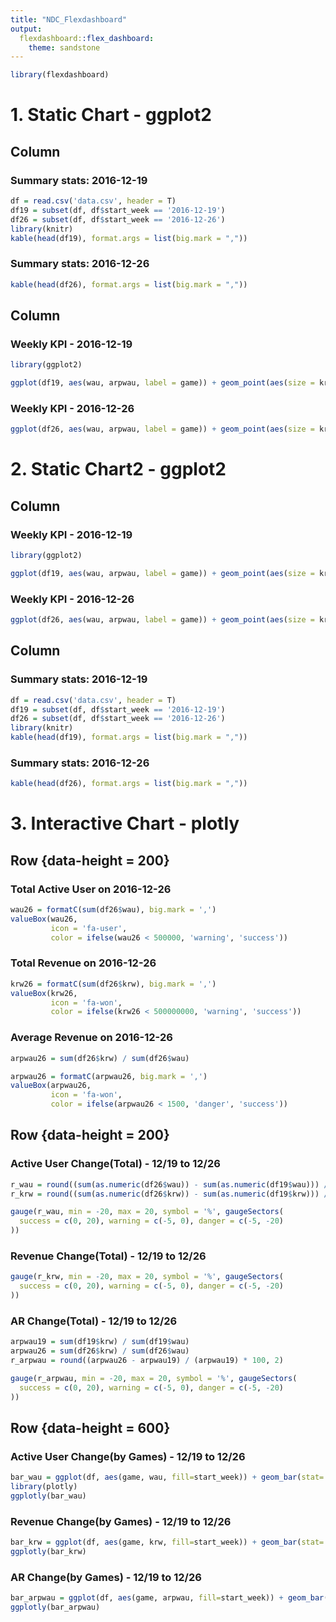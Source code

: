 ```yaml
---
title: "NDC_Flexdashboard"
output: 
  flexdashboard::flex_dashboard:
    theme: sandstone
---
```


```r
library(flexdashboard)
```

1. Static Chart - ggplot2
====================================

Column {data-width=500}
-----------------------------------------------------------------------

### Summary stats: 2016-12-19

```r
df = read.csv('data.csv', header = T)
df19 = subset(df, df$start_week == '2016-12-19')
df26 = subset(df, df$start_week == '2016-12-26')
library(knitr)
kable(head(df19), format.args = list(big.mark = ","))
```

### Summary stats: 2016-12-26

```r
kable(head(df26), format.args = list(big.mark = ","))
```

Column {.tabset}
-----------------------------------------------------------------------

### Weekly KPI - 2016-12-19

```r
library(ggplot2)

ggplot(df19, aes(wau, arpwau, label = game)) + geom_point(aes(size = krw, color = game)) + scale_size(range=c(5,50)) + theme(legend.position="none") + geom_text(size = 3)
```

### Weekly KPI - 2016-12-26

```r
ggplot(df26, aes(wau, arpwau, label = game)) + geom_point(aes(size = krw, color = game)) + scale_size(range=c(5,50)) + theme(legend.position="none") + geom_text(size = 3)
```


2. Static Chart2 - ggplot2
====================================

Column {.tabset}
-----------------------------------------------------------------------

### Weekly KPI - 2016-12-19

```r
library(ggplot2)

ggplot(df19, aes(wau, arpwau, label = game)) + geom_point(aes(size = krw, color = game)) + scale_size(range=c(5,50)) + theme(legend.position="none") + geom_text(size = 3)
```

### Weekly KPI - 2016-12-26

```r
ggplot(df26, aes(wau, arpwau, label = game)) + geom_point(aes(size = krw, color = game)) + scale_size(range=c(5,50)) + theme(legend.position="none") + geom_text(size = 3)
```

Column {data-width=500}
-----------------------------------------------------------------------

### Summary stats: 2016-12-19

```r
df = read.csv('data.csv', header = T)
df19 = subset(df, df$start_week == '2016-12-19')
df26 = subset(df, df$start_week == '2016-12-26')
library(knitr)
kable(head(df19), format.args = list(big.mark = ","))
```

### Summary stats: 2016-12-26

```r
kable(head(df26), format.args = list(big.mark = ","))
```


3. Interactive Chart - plotly {data-orientation=rows}
====================================


Row {data-height = 200}
------------------------------------------------------------------------------

### Total Active User on 2016-12-26

```r
wau26 = formatC(sum(df26$wau), big.mark = ',')
valueBox(wau26, 
         icon = 'fa-user',
         color = ifelse(wau26 < 500000, 'warning', 'success'))
```

### Total Revenue on 2016-12-26

```r
krw26 = formatC(sum(df26$krw), big.mark = ',')
valueBox(krw26, 
         icon = 'fa-won',
         color = ifelse(krw26 < 500000000, 'warning', 'success'))
```

### Average Revenue on 2016-12-26

```r
arpwau26 = sum(df26$krw) / sum(df26$wau)

arpwau26 = formatC(arpwau26, big.mark = ',')
valueBox(arpwau26, 
         icon = 'fa-won',
         color = ifelse(arpwau26 < 1500, 'danger', 'success'))
```


Row {data-height = 200}
------------------------------------------------------------------------------

### Active User Change(Total) - 12/19 to 12/26

```r
r_wau = round((sum(as.numeric(df26$wau)) - sum(as.numeric(df19$wau))) / sum(as.numeric(df19$wau)) * 100, 2)
r_krw = round((sum(as.numeric(df26$krw)) - sum(as.numeric(df19$krw))) / sum(as.numeric(df19$krw)) * 100, 2)

gauge(r_wau, min = -20, max = 20, symbol = '%', gaugeSectors(
  success = c(0, 20), warning = c(-5, 0), danger = c(-5, -20)
))
```

### Revenue Change(Total) - 12/19 to 12/26

```r
gauge(r_krw, min = -20, max = 20, symbol = '%', gaugeSectors(
  success = c(0, 20), warning = c(-5, 0), danger = c(-5, -20)
))
```

### AR Change(Total) - 12/19 to 12/26

```r
arpwau19 = sum(df19$krw) / sum(df19$wau)
arpwau26 = sum(df26$krw) / sum(df26$wau)
r_arpwau = round((arpwau26 - arpwau19) / (arpwau19) * 100, 2)

gauge(r_arpwau, min = -20, max = 20, symbol = '%', gaugeSectors(
  success = c(0, 20), warning = c(-5, 0), danger = c(-5, -20)
))
```

Row {data-height = 600}
------------------------------------------------------------------------------

### Active User Change(by Games) - 12/19 to 12/26

```r
bar_wau = ggplot(df, aes(game, wau, fill=start_week)) + geom_bar(stat='identity', position='dodge')
library(plotly)
ggplotly(bar_wau)
```

### Revenue Change(by Games) - 12/19 to 12/26

```r
bar_krw = ggplot(df, aes(game, krw, fill=start_week)) + geom_bar(stat='identity', position='dodge')
ggplotly(bar_krw)
```

### AR Change(by Games) - 12/19 to 12/26

```r
bar_arpwau = ggplot(df, aes(game, arpwau, fill=start_week)) + geom_bar(stat='identity', position='dodge')
ggplotly(bar_arpwau)
```


